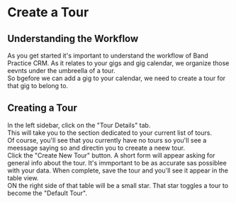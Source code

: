 # Create a Tour
## Understanding the Workflow

As you get started it's important to understand the workflow of Band Practice CRM. 
As it relates to your gigs and gig calendar, we organize those eevnts under the umbreella of a tour.  
So bgefore we can add a gig to your calendar, we need to create a tour for that gig to belong to.

## Creating a Tour

In the left sidebar, click on the "Tour Details" tab.  
This will take you to the section dedicated to your current list of tours.  
Of course, you'll see that you currently have no tours so you'll see a meessage saying so and directin you to creeate a neew tour.  
Click the "Create New Tour" button. A short form will appear asking for general info about the tour.  It's immportant to be as accurate sas possiblee with your data.
When complete, save the tour and you'll see it appear in the table view.  
ON the right side of that table will be a small star.  That star toggles a tour to become the "Default Tour".  
